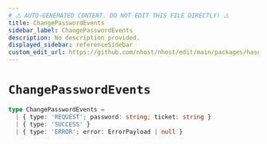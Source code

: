 ```yaml
---
# ⚠️ AUTO-GENERATED CONTENT. DO NOT EDIT THIS FILE DIRECTLY! ⚠️
title: ChangePasswordEvents
sidebar_label: ChangePasswordEvents
description: No description provided.
displayed_sidebar: referenceSidebar
custom_edit_url: https://github.com/nhost/nhost/edit/main/packages/hasura-auth-js/src/machines/change-password.ts#L12
---
```


# `ChangePasswordEvents`

```ts
type ChangePasswordEvents =
  | { type: 'REQUEST'; password: string; ticket: string }
  | { type: 'SUCCESS' }
  | { type: 'ERROR'; error: ErrorPayload | null }
```
